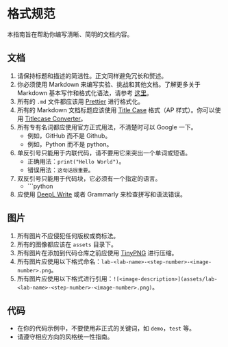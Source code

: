# 格式规范

本指南旨在帮助你编写清晰、简明的文档内容。

## 文档

1. 请保持标题和描述的简洁性。正文同样避免冗长和赘述。
2. 你必须使用 Markdown 来编写实验、挑战和其他文档。了解更多关于 Markdown 基本写作和格式化语法，请参考 [这里](https://docs.github.com/en/get-started/writing-on-github/getting-started-with-writing-and-formatting-on-github/basic-writing-and-formatting-syntax)。
3. 所有的 `.md` 文件都应该用 [Prettier](https://prettier.io/) 进行格式化。
4. 所有的 Markdown 文档标题应该使用 [Title Case](https://en.wikipedia.org/wiki/Title_case) 格式（AP 样式）。你可以使用 [Titlecase Converter](https://titlecaseconverter.com/)。
5. 所有专有名词都应使用官方正式用法，不清楚时可以 Google 一下。
   - 例如，GitHub 而不是 Github。
   - 例如，Python 而不是 python。
6. 单反引号只能用于内联代码，请不要用它来突出一个单词或短语。
   - 正确用法：`print("Hello World")`。
   - 错误用法：`这句话很重要`。
7. 双反引号只能用于代码块，它必须有一个指定的语言。
   - \`\`\`python
8. 应使用 [DeepL Write](https://www.deepl.com/write) 或者 Grammarly 来检查拼写和语法错误。

## 图片

1. 所有图片不应侵犯任何版权或商标法。
2. 所有的图像都应该在 `assets` 目录下。
3. 所有图片在添加到代码仓库之前应使用 [TinyPNG](https://tinypng.com/) 进行压缩。
4. 所有图片应使用以下格式命名：`lab-<lab-name>-<step-number>-<image-number>.png`。
5. 所有图片应使用以下格式进行引用：`![<image-description>](assets/lab-<lab-name>-<step-number>-<image-number>.png)`。

## 代码

- 在你的代码示例中，不要使用非正式的关键词，如 `demo`，`test` 等。
- 请遵守相应方向的风格统一性指南。
